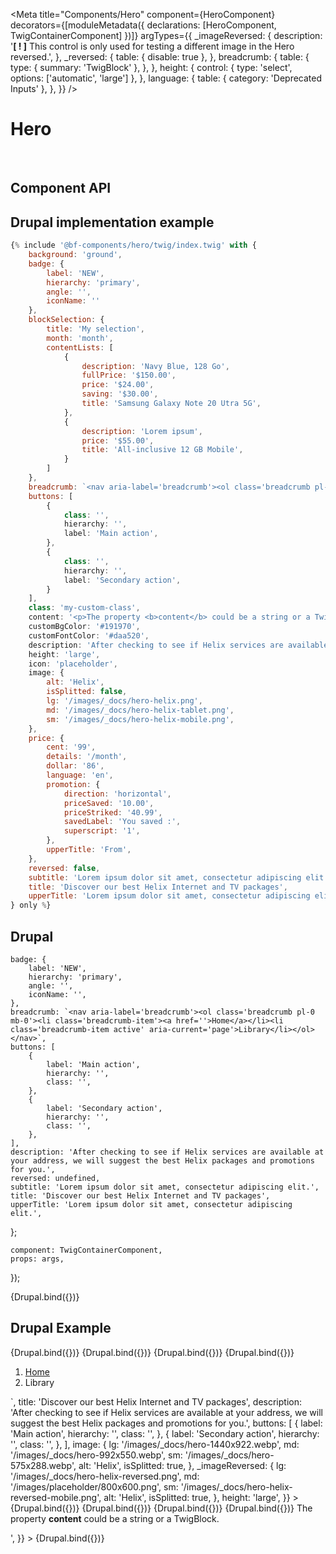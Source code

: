 
<Meta
    title="Components/Hero"
    component={HeroComponent}
    decorators={[moduleMetadata({ declarations: [HeroComponent, TwigContainerComponent] })]}
    argTypes={{
        _imageReversed: {
            description: '**[ ! ]** This control is only used for testing a different image in the Hero reversed.',
        },
        _reversed: {
            table: { disable: true },
        },
        breadcrumb: {
            table: {
                type: { summary: 'TwigBlock' },
            },
        },
        height: {
            control: {
                type: 'select',
                options: ['automatic', 'large']
            },
        },
        language: {
            table: { category: 'Deprecated Inputs' },
        },
    }}
/>

# Hero

<br />

## Component API

<ArgsTable of={HeroComponent} />

## Drupal implementation example

```jsx
{% include '@bf-components/hero/twig/index.twig' with {
    background: 'ground',
    badge: {
        label: 'NEW',
        hierarchy: 'primary',
        angle: '',
        iconName: ''
    },
    blockSelection: {
        title: 'My selection',
        month: 'month',
        contentLists: [
            {
                description: 'Navy Blue, 128 Go',
                fullPrice: '$150.00',
                price: '$24.00',
                saving: '$30.00',
                title: 'Samsung Galaxy Note 20 Utra 5G',
            },
            {
                description: 'Lorem ipsum',
                price: '$55.00',
                title: 'All-inclusive 12 GB Mobile',
            }
        ]
    },
    breadcrumb: `<nav aria-label='breadcrumb'><ol class='breadcrumb pl-0 mb-0'><li class='breadcrumb-item'><a href=''>Home</a></li><li class='breadcrumb-item active' aria-current='page'>Library</li></ol></nav>`,
    buttons: [
        {
            class: '',
            hierarchy: '',
            label: 'Main action',
        },
        {
            class: '',
            hierarchy: '',
            label: 'Secondary action',
        }
    ],
    class: 'my-custom-class',
    content: '<p>The property <b>content</b> could be a string or a TwigBlock.</p>',
    customBgColor: '#191970',
    customFontColor: '#daa520',
    description: 'After checking to see if Helix services are available at your address, we will suggest the best Helix packages and promotions for you.',
    height: 'large',
    icon: 'placeholder',
    image: {
        alt: 'Helix',
        isSplitted: false,
        lg: '/images/_docs/hero-helix.png',
        md: '/images/_docs/hero-helix-tablet.png',
        sm: '/images/_docs/hero-helix-mobile.png',
    },
    price: {
        cent: '99',
        details: '/month',
        dollar: '86',
        language: 'en',
        promotion: {
            direction: 'horizontal',
            priceSaved: '10.00',
            priceStriked: '40.99',
            savedLabel: 'You saved :',
            superscript: '1',
        },
        upperTitle: 'From',
    },
    reversed: false,
    subtitle: 'Lorem ipsum dolor sit amet, consectetur adipiscing elit.',
    title: 'Discover our best Helix Internet and TV packages',
    upperTitle: 'Lorem ipsum dolor sit amet, consectetur adipiscing elit.',
} only %}
```

## Drupal

    badge: {
        label: 'NEW',
        hierarchy: 'primary',
        angle: '',
        iconName: '',
    },
    breadcrumb: `<nav aria-label='breadcrumb'><ol class='breadcrumb pl-0 mb-0'><li class='breadcrumb-item'><a href=''>Home</a></li><li class='breadcrumb-item active' aria-current='page'>Library</li></ol></nav>`,
    buttons: [
        {
            label: 'Main action',
            hierarchy: '',
            class: '',
        },
        {
            label: 'Secondary action',
            hierarchy: '',
            class: '',
        },
    ],
    description: 'After checking to see if Helix services are available at your address, we will suggest the best Helix packages and promotions for you.',
    reversed: undefined,
    subtitle: 'Lorem ipsum dolor sit amet, consectetur adipiscing elit.',
    title: 'Discover our best Helix Internet and TV packages',
    upperTitle: 'Lorem ipsum dolor sit amet, consectetur adipiscing elit.',
};

    component: TwigContainerComponent,
    props: args,
});

<Canvas withSource="none">
    <Story
        name="Drupal"
        height="500px"
        args={{
            elementPath: 'components/hero/_doc/template.drupal',
            ...commonProps,
        }}
    >
        {Drupal.bind({})}
    </Story>
</Canvas>

## Drupal Example

<Canvas withSource="none">
    <Story
        name="Drupal - With custom background and text color"
        height="500px"
        args={{
            elementPath: 'components/hero/_doc/template.drupal',
            ...commonProps,
            customBgColor: 'midnightblue',
            customFontColor: 'goldenrod',
        }}
    >
        {Drupal.bind({})}
    </Story>
</Canvas>

<Canvas withSource="none">
    <Story
        name="Drupal - With image"
        height="500px"
        args={{
            elementPath: 'components/hero/_doc/template.drupal',
            ...commonProps,
            image: {
                lg: '/images/_docs/hero-helix.png',
                sm: '/images/_docs/hero-helix-mobile.png',
                alt: 'Helix',
            },
            _imageReversed: {
                lg: '/images/_docs/hero-helix-reversed.png',
                sm: '/images/_docs/hero-helix-reversed-mobile.png',
                alt: 'Helix',
            },
        }}
    >
        {Drupal.bind({})}
    </Story>
</Canvas>

<Canvas withSource="none">
    <Story
        name="Drupal - With height large"
        height="800px"
        args={{
            elementPath: 'components/hero/_doc/template.drupal',
            ...commonProps,
            image: {
                lg: '/images/_docs/hero-helix.png',
                sm: '/images/_docs/hero-helix-mobile.png',
                alt: 'Helix',
            },
            _imageReversed: {
                lg: '/images/_docs/hero-helix-reversed.png',
                sm: '/images/_docs/hero-helix-reversed-mobile.png',
                alt: 'Helix',
            },
            height: 'large',
        }}
    >
        {Drupal.bind({})}
    </Story>
</Canvas>

<Canvas withSource="none">
    <Story
        name="Drupal - With image splitted"
        height="800px"
        args={{
            elementPath: 'components/hero/_doc/template.drupal',
            ...commonProps,
            image: {
                lg: '/images/_docs/hero-1440x922.webp',
                md: '/images/_docs/hero-992x550.webp',
                sm: '/images/_docs/hero-575x288.webp',
                alt: 'Helix',
                isSplitted: true,
            },
            _imageReversed: {
                lg: '/images/_docs/hero-helix-reversed.png',
                md: '/images/placeholder/800x600.png',
                sm: '/images/_docs/hero-helix-reversed-mobile.png',
                alt: 'Helix',
                isSplitted: true,
            },
        }}
    >
        {Drupal.bind({})}
    </Story>
</Canvas>

<Canvas withSource="none">
    <Story
        name="Drupal - With image splitted and height large"
        height="800px"
        args={{
            elementPath: 'components/hero/_doc/template.drupal',
            breadcrumb: `<nav aria-label='breadcrumb'><ol class='breadcrumb pl-0 mb-0'><li class='breadcrumb-item'><a href=''>Home</a></li><li class='breadcrumb-item active' aria-current='page'>Library</li></ol></nav>`,
            title: 'Discover our best Helix Internet and TV packages',
            description:
                'After checking to see if Helix services are available at your address, we will suggest the best Helix packages and promotions for you.',
            buttons: [
                {
                    label: 'Main action',
                    hierarchy: '',
                    class: '',
                },
                {
                    label: 'Secondary action',
                    hierarchy: '',
                    class: '',
                },
            ],
            image: {
                lg: '/images/_docs/hero-1440x922.webp',
                md: '/images/_docs/hero-992x550.webp',
                sm: '/images/_docs/hero-575x288.webp',
                alt: 'Helix',
                isSplitted: true,
            },
            _imageReversed: {
                lg: '/images/_docs/hero-helix-reversed.png',
                md: '/images/placeholder/800x600.png',
                sm: '/images/_docs/hero-helix-reversed-mobile.png',
                alt: 'Helix',
                isSplitted: true,
            },
            height: 'large',
        }}
    >
        {Drupal.bind({})}
    </Story>
</Canvas>

<Canvas withSource="none">
    <Story
        name="Drupal - With icon"
        height="500px"
        args={{
            elementPath: 'components/hero/_doc/template.drupal',
            ...commonProps,
            icon: { name: 'innovation' },
        }}
    >
        {Drupal.bind({})}
    </Story>
</Canvas>

<Canvas withSource="none">
    <Story
        name="Drupal - With price"
        height="500px"
        args={{
            elementPath: 'components/hero/_doc/template.drupal',
            ...commonProps,
            price: {
                upperTitle: 'From',
                dollar: '86',
                cent: '99',
                details: '/month',
                promotion: {
                    priceStriked: '40.99',
                    priceSaved: '10.00',
                    savedLabel: 'You saved :',
                    superscript: '1',
                    direction: 'vertical',
                },
            },
        }}
    >
        {Drupal.bind({})}
    </Story>
</Canvas>

<Canvas withSource="none">
    <Story
        name="Drupal - With Block Selection"
        height="500px"
        args={{
            elementPath: 'components/hero/_doc/template.drupal',
            ...commonProps,
            blockSelection: {
                title: 'My selection',
                month: 'month',
                contentLists: [
                    {
                        title: 'Samsung Galaxy Note 20 Utra 5G',
                        description: 'Navy Blue, 128 Go',
                        price: '$24.00',
                        saving: '$30.00',
                        fullPrice: '$150.00',
                    },
                    {
                        title: 'All-inclusive 12 GB Mobile',
                        description: 'Lorem ipsum',
                        price: '$55.00',
                    },
                ],
            },
        }}
    >
        {Drupal.bind({})}
    </Story>
</Canvas>

<Canvas withSource="none">
    <Story
        name="Drupal - With content"
        height="500px"
        args={{
            elementPath: 'components/hero/_doc/template.drupal',
            ...commonProps,
            content: '<p>The property <b>content</b> could be a string or a TwigBlock.</p>',
        }}
    >
        {Drupal.bind({})}
    </Story>
</Canvas>

<!--
TODO DS-185: Add a story with real twig block from twig-block.drupal.twig.
Currrently, `embed` are not working with twig module in express server.
 -->
